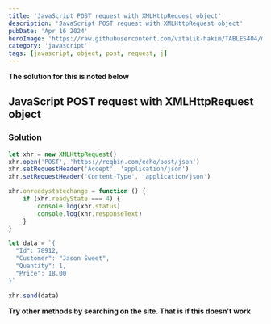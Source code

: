 ```yaml
---
title: 'JavaScript POST request with XMLHttpRequest object'
description: 'JavaScript POST request with XMLHttpRequest object'
pubDate: 'Apr 16 2024'
heroImage: 'https://raw.githubusercontent.com/vitalik-hakim/TABLES404/main/error_b/JavaScript.png'
category: 'javascript'
tags: [javascript, object, post, request, j]
---
```


**The solution for this is noted below**

## JavaScript POST request with XMLHttpRequest object

### Solution

```javascript
let xhr = new XMLHttpRequest()
xhr.open('POST', 'https://reqbin.com/echo/post/json')
xhr.setRequestHeader('Accept', 'application/json')
xhr.setRequestHeader('Content-Type', 'application/json')

xhr.onreadystatechange = function () {
	if (xhr.readyState === 4) {
		console.log(xhr.status)
		console.log(xhr.responseText)
	}
}

let data = `{
  "Id": 78912,
  "Customer": "Jason Sweet",
  "Quantity": 1,
  "Price": 18.00
}`

xhr.send(data)
```

**Try other methods by searching on the site. That is if this doesn't work**
